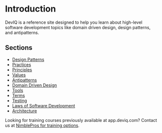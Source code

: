 # Introduction

DevIQ is a reference site designed to help you learn about high-level software development topics like  domain driven design, design patterns, and antipatterns.

## Sections

- [Design Patterns](/design-patterns/design-patterns-overview)
- [Practices](/practices/practices-overview)
- [Principles](/principles/principles-overview)
- [Values](/values/values-overview)
- [Antipatterns](/antipatterns/antipatterns-overview)
- [Domain Driven Design](domain-driven-design/ddd-overview)
- [Tools](/tools/tools-overview)
- [Terms](/terms/terms-overview)
- [Testing](/testing/testing-overview)
- [Laws of Software Development](/laws/laws-overview)
- [Architecture](/architecture/architecture-overview)

Looking for training courses previously available at app.deviq.com? Contact us at [NimblePros for training options](https://nimblepros.com/).
